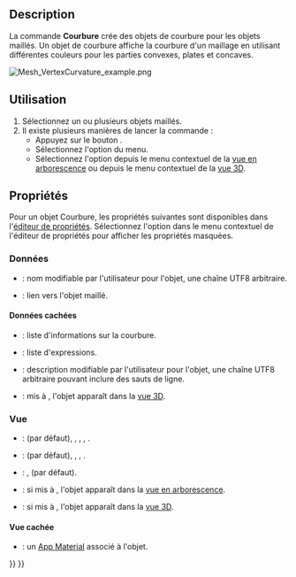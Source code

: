 <languages/>

{{Docnav/fr
|[[Mesh_BoundingBox/fr|Limites englobantes]]
|[[Mesh_HarmonizeNormals/fr|Harmoniser les normales]]
|[[Mesh_Workbench/fr|Atelier Mesh]]
|IconL=Mesh_BoundingBox.svg
|IconR=Mesh_HarmonizeNormals.svg
|IconC=Workbench_Mesh.svg
}}

{{GuiCommand/fr
|Name=Mesh VertexCurvature
|Name/fr=Mesh Courbure
|MenuLocation=Maillages → Tracer la courbure
|Workbenches=[[Mesh_Workbench/fr|Mesh]]
|SeeAlso=[[Mesh_CurvatureInfo/fr|Mesh Info sur les courbures]]
}}

==Description==

La commande '''Courbure''' crée des objets de courbure pour les objets maillés. Un objet de courbure affiche la courbure d'un maillage en utilisant différentes couleurs pour les parties convexes, plates et concaves.

[[Image:Mesh_VertexCurvature_example.png]]
{{Caption|Exemple d'un objet Mesh Courbure}}

<span id="Usage"></span>
==Utilisation==

# Sélectionnez un ou plusieurs objets maillés.
# Il existe plusieurs manières de lancer la commande :
#* Appuyez sur le bouton {{Button|[[Image:Mesh_VertexCurvature.svg|16px]] [[Mesh_VertexCurvature/fr|Tracer la courbure]]}}.
#* Sélectionnez l'option {{MenuCommand|Maillages → [[Image: Mesh_VertexCurvature.svg|16px]] Tracer la courbure}} du menu.
#* Sélectionnez l'option {{MenuCommand|[[Image: Mesh_VertexCurvature.svg|16px]] Tracer la courbure}} depuis le menu contextuel de la [[Tree_view/fr|vue en arborescence]] ou depuis le menu contextuel de la [[3D_view/fr|vue 3D]].

<span id="Properties"></span>
==Propriétés==

Pour un objet Courbure, les propriétés suivantes sont disponibles dans l'[[Property_editor/fr|éditeur de propriétés]]. Sélectionnez l'option {{MenuCommand|Tout afficher}} dans le menu contextuel de l'éditeur de propriétés pour afficher les propriétés masquées.

<span id="Data"></span>
===Données=== 

{{TitleProperty|Base}}

* {{PropertyData|Label|String}} : nom modifiable par l'utilisateur pour l'objet, une chaîne UTF8 arbitraire.
* {{PropertyData|Source|Link}} : lien vers l'objet maillé.

<span id="Data_hidden"></span>
==== Données cachées ====

{{TitleProperty|Base}}

* {{PropertyData|Curv Info|CurvatureList}} : liste d'informations sur la courbure.
* {{PropertyData|Expression Engine|ExpressionEngine}} : liste d'expressions.
* {{PropertyData|Label2|String}} : description modifiable par l'utilisateur pour l'objet, une chaîne UTF8 arbitraire pouvant inclure des sauts de ligne.
* {{PropertyData|Visibility|Bool}} : mis à {{TRUE}}, l'objet apparaît dans la [[3D_view/fr|vue 3D]].

<span id="View"></span>
=== Vue ===

{{TitleProperty|Base}}

* {{PropertyView|Display Mode|Enumeration}} : {{value|Absolute Curvature}} (par défaut), {{value|Mean Curvature}}, {{value|Gaussian Curvature}}, {{value|Maximum Curvature}}, {{value|Courbure minimale}}.
* {{PropertyView|On Top When Selected|Enumeration}} : {{value|Disabled}} (par défaut), {{value|Enabled}}, {{value|Object}}, {{value|Element}}.
* {{PropertyView|Selection Style|Enumeration}} : {{value|Shape}}, {{value|BoundBox}} (par défaut).
* {{PropertyView|Show In Tree|Bool}} : si mis à {{TRUE}}, l'objet apparaît dans la [[Tree_view/fr|vue en arborescence]].
* {{PropertyView|Visibility|Bool}} : si mis à {{TRUE}}, l'objet apparaît dans la [[3D_view/fr|vue 3D]].

<span id="View_hidden"></span>
==== Vue cachée ====

{{TitleProperty|Base}}

* {{PropertyView|Texture Material|Material}} : un [[App_Material/fr|App Material]] associé à l'objet.


{{Docnav/fr
|[[Mesh_BoundingBox/fr|Limites englobantes]]
|[[Mesh_HarmonizeNormals/fr|Harmoniser les normales]]
|[[Mesh_Workbench/fr|Atelier Mesh]]
|IconL=Mesh_BoundingBox.svg
|IconR=Mesh_HarmonizeNormals.svg
|IconC=Workbench_Mesh.svg
}}

{{Mesh Tools navi{{#translation:}}}}
{{Userdocnavi{{#translation:}}}}
{{clear}}